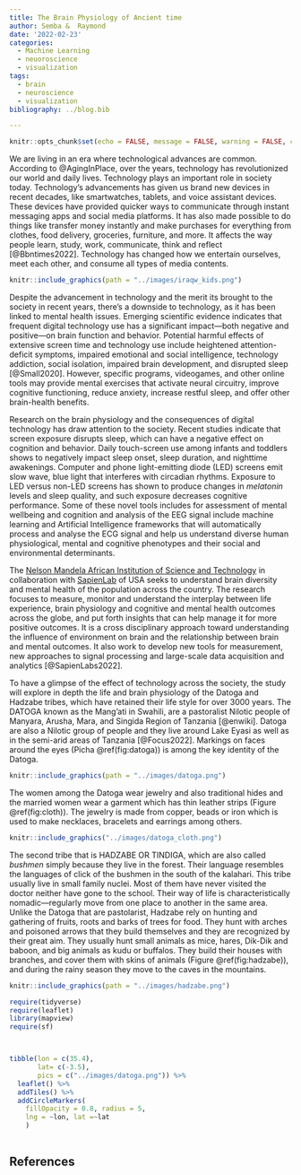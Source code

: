 ```yaml
---
title: The Brain Physiology of Ancient time
author: Semba &  Raymond
date: '2022-02-23'
categories:
  - Machine Learning
  - neuoroscience
  - visualization
tags:
  - brain
  - neuroscience
  - visualization
bibliography: ../blog.bib

---
```




```r
knitr::opts_chunk$set(echo = FALSE, message = FALSE, warning = FALSE, comment = "")
```

We are living in an era where technological advances are common. According to @AgingInPlace, over the years, technology has revolutionized our world and daily lives. Technology plays an important role in society today. Technology’s advancements  has given us brand new devices in recent decades, like smartwatches, tablets, and voice assistant devices. These devices have provided quicker ways to communicate through instant messaging apps and social media platforms. It has also made possible to do things like transfer money instantly and make purchases for everything from clothes, food delivery, groceries, furniture, and more. It affects the way people learn, study, work, communicate, think and reflect [@Bbntimes2022]. Technology has changed how we entertain ourselves, meet each other, and consume all types of media contents. 



```r

knitr::include_graphics(path = "../images/iraqw_kids.png")

```


Despite the advancement in technology and the merit its brought to the society in recent years, there’s a downside to technology, as it has been linked to mental health issues. Emerging scientific evidence indicates that frequent digital technology use has a significant impact—both negative and positive—on brain function and behavior. Potential harmful effects of extensive screen time and technology use include heightened attention-deficit symptoms, impaired emotional and social intelligence, technology addiction, social isolation, impaired brain development, and disrupted sleep [@Small2020]. However, specific programs, videogames, and other online tools may provide mental exercises that activate neural circuitry, improve cognitive functioning, reduce anxiety, increase restful sleep, and offer other brain-health benefits. 

Research on the brain physiology and the consequences of digital technology has draw attention to the society. Recent studies indicate that screen exposure disrupts sleep, which can have a negative effect on cognition and behavior. Daily touch-screen use among infants and toddlers  shows to negatively impact sleep onset, sleep duration, and nighttime awakenings. Computer and phone light-emitting diode (LED) screens emit slow wave, blue light that interferes with circadian rhythms. Exposure to LED versus non-LED screens has shown to produce changes in *melatonin* levels and sleep quality, and such exposure decreases cognitive performance. Some of these novel tools includes for assessment of mental wellbeing and cognition and analysis of the EEG signal include machine learning and Artificial Intelligence frameworks that will automatically process and analyse the ECG signal and help us understand diverse human physiological, mental and cognitive phenotypes and their social and environmental determinants.


The [Nelson Mandela African Institution of Science and Technology](https://nm-aist.ac.tz) in collaboration with [SapienLab](https://sapienlabs.org) of USA seeks to understand brain diversity and mental health of the population across the country. The research focuses to measure, monitor and understand the interplay between life experience, brain physiology and cognitive and mental health outcomes across the globe, and put forth insights that can help manage it for more positive outcomes. It is a cross disciplinary approach toward understanding the influence of environment on brain and the relationship between brain and mental outcomes. It also work to develop new tools for measurement, new approaches to signal processing and large-scale data acquisition and analytics [@SapienLabs2022]. 


To have a glimpse of the effect of technology across the society, the study will explore in depth the life and brain physiology of the Datoga and Hadzabe tribes, which have retained their life style for over 3000 years. The DATOGA known as the Mang'ati in Swahili, are a pastoralist Nilotic people of Manyara, Arusha, Mara, and Singida Region of Tanzania [@enwiki]. Datoga are also a Nilotic group of people and they live around Lake Eyasi as well as in the semi-arid areas of Tanzania [@Focus2022]. Markings on faces around the eyes (Picha \@ref(fig:datoga)) is among the key identity of the Datoga. 


```r
knitr::include_graphics(path = "../images/datoga.png")

```


The women among the Datoga wear jewelry and also traditional hides and the married women wear a garment which has thin leather strips (Figure \@ref(fig:cloth)). The jewelry is made from copper, beads or iron which is used to make necklaces, bracelets and earrings among others.

```r

knitr::include_graphics("../images/datoga_cloth.png")
```

The second tribe that is HADZABE OR TINDIGA, which are also called *bushmen* simply because they live in the forest. Their language resembles the languages of click of the bushmen in the south of the kalahari. This tribe usually live in small family nuclei. Most of them have never visited the doctor neither have gone to the school. Their way of life is characteristically nomadic---regularly move from one place to another in the same area. Unlike the Datoga that are pastolarist, Hadzabe rely on hunting and gathering of fruits, roots and barks of trees for food. They hunt with arches and poisoned arrows that they build themselves and they are recognized by their great aim. They usually hunt small animals as mice, hares, Dik-Dik and baboon, and big animals as kudu or buffalos. They build their houses with branches, and cover them with skins of animals (Figure \@ref(fig:hadzabe)), and during the rainy season they move to the caves in the mountains.



```r
knitr::include_graphics(path = "../images/hadzabe.png")

```

```r
require(tidyverse)
require(leaflet)
library(mapview)
require(sf)



tibble(lon = c(35.4),
       lat= c(-3.5),
       pics = c("../images/datoga.png")) %>% 
  leaflet() %>% 
  addTiles() %>%
  addCircleMarkers(
    fillOpacity = 0.8, radius = 5,
    lng = ~lon, lat =~lat
    )
  
``` 



## References
